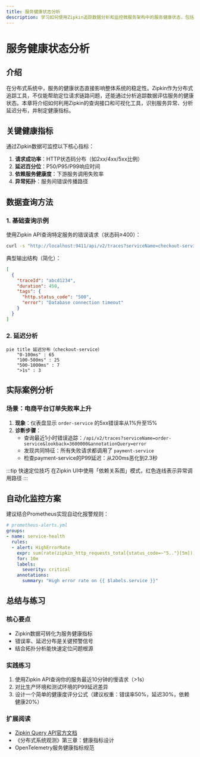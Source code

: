 ```yaml
---
title: 服务健康状态分析
description: 学习如何使用Zipkin追踪数据分析和监控微服务架构中的服务健康状态，包括关键指标解读和异常检测方法。
---
```


# 服务健康状态分析

## 介绍

在分布式系统中，服务的健康状态直接影响整体系统的稳定性。Zipkin作为分布式追踪工具，不仅能帮助定位请求链路问题，还能通过分析追踪数据评估服务的健康状态。本章将介绍如何利用Zipkin的查询接口和可视化工具，识别服务异常、分析延迟分布，并制定健康指标。

## 关键健康指标

通过Zipkin数据可监控以下核心指标：

1. **请求成功率**：HTTP状态码分布（如2xx/4xx/5xx比例）
2. **延迟百分位**：P50/P95/P99响应时间
3. **依赖服务健康度**：下游服务调用失败率
4. **异常拓扑**：服务间错误传播路径

## 数据查询方法

### 1. 基础查询示例

使用Zipkin API查询特定服务的错误请求（状态码≥400）：

```bash
curl -s "http://localhost:9411/api/v2/traces?serviceName=checkout-service&annotationQuery=http.status_code>=400"
```

典型输出结构（简化）：
```json
[
  {
    "traceId": "abcd1234",
    "duration": 450,
    "tags": {
      "http.status_code": "500",
      "error": "Database connection timeout"
    }
  }
]
```

### 2. 延迟分析

```mermaid
pie title 延迟分布（checkout-service）
    "0-100ms" : 65
    "100-500ms" : 25
    "500-1000ms" : 7
    ">1s" : 3
```

## 实际案例分析

### 场景：电商平台订单失败率上升

1. **现象**：仪表盘显示 `order-service` 的5xx错误率从1%升至15%
2. **诊断步骤**：
   - 查询最近1小时错误追踪：`/api/v2/traces?serviceName=order-service&lookback=3600000&annotationQuery=error`
   - 发现共同特征：所有失败请求都调用了 `payment-service`
   - 检查payment-service的P99延迟：从200ms恶化到2.3秒

:::tip 快速定位技巧
在Zipkin UI中使用「依赖关系图」模式，红色连线表示异常调用路径
:::

## 自动化监控方案

建议结合Prometheus实现自动化报警规则：

```yaml
# prometheus-alerts.yml
groups:
- name: service-health
  rules:
  - alert: HighErrorRate
    expr: sum(rate(zipkin_http_requests_total{status_code=~"5.."}[5m])) by (service) / sum(rate(zipkin_http_requests_total[5m])) by (service) > 0.05
    for: 10m
    labels:
      severity: critical
    annotations:
      summary: "High error rate on {{ $labels.service }}"
```

## 总结与练习

### 核心要点
- Zipkin数据可转化为服务健康指标
- 错误率、延迟分布是关键预警信号
- 结合拓扑分析能快速定位问题根源

### 实践练习
1. 使用Zipkin API查询你的服务最近10分钟的慢请求（>1s）
2. 对比生产环境和测试环境的P99延迟差异
3. 设计一个简单的健康度评分公式（建议权重：错误率50%，延迟30%，依赖健康20%）

### 扩展阅读
- [Zipkin Query API官方文档](https://zipkin.io/zipkin-api/)
- 《分布式系统观测》第三章：健康指标设计
- OpenTelemetry服务健康指标规范